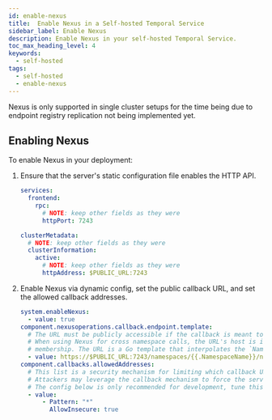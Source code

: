 ```yaml
---
id: enable-nexus
title:  Enable Nexus in a Self-hosted Temporal Service
sidebar_label: Enable Nexus
description: Enable Nexus in your self-hosted Temporal Service. 
toc_max_heading_level: 4
keywords:
  - self-hosted
tags:
  - self-hosted
  - enable-nexus
---
```


Nexus is only supported in single cluster setups for the time being due to endpoint registry replication not being implemented
yet.

## Enabling Nexus

To enable Nexus in your deployment:

1. Ensure that the server's static configuration file enables the HTTP API.

    ```yaml
    services:
      frontend:
        rpc:
          # NOTE: keep other fields as they were
          httpPort: 7243

    clusterMetadata:
      # NOTE: keep other fields as they were
      clusterInformation:
        active:
          # NOTE: keep other fields as they were
          httpAddress: $PUBLIC_URL:7243
    ```

2. Enable Nexus via dynamic config, set the public callback URL, and set the allowed callback addresses.

    ```yaml
    system.enableNexus:
      - value: true
    component.nexusoperations.callback.endpoint.template:
      # The URL must be publicly accessible if the callback is meant to be called by external services.
      # When using Nexus for cross namespace calls, the URL's host is irrelevant as the address is resolved using
      # membership. The URL is a Go template that interpolates the `NamepaceName` and `NamespaceID` variables.
      - value: https://$PUBLIC_URL:7243/namespaces/{{.NamespaceName}}/nexus/callback
    component.callbacks.allowedAddresses:
      # This list is a security mechanism for limiting which callback URLs are accepted by the server.
      # Attackers may leverage the callback mechanism to force the server to call arbitrary URLs.
      # The config below is only recommended for development, tune this to your requirements.
      - value:
          - Pattern: "*"
            AllowInsecure: true
    ```

